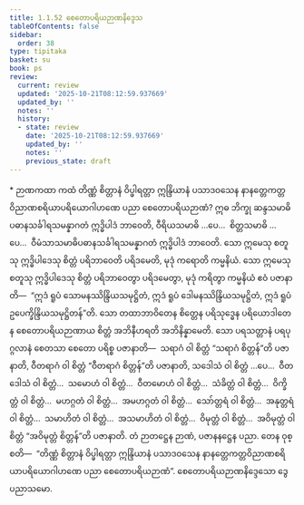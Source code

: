 ```yaml
---
title: 1.1.52 စေတောပရိယဉာဏနိဒ္ဒေသ
tableOfContents: false
sidebar:
  order: 38
type: tipitaka
basket: su
book: ps
review:
  current: review
  updated: '2025-10-21T08:12:59.937669'
  updated_by: ''
  notes: ''
  history:
  - state: review
    date: '2025-10-21T08:12:59.937669'
    updated_by: ''
    notes: ''
    previous_state: draft
---
```



<DynamicBreadcrumb />


<ReviewStatus review={frontmatter.review} showDetails={true} />

<HypothesisAnnotation frontmatter={frontmatter} />

<Paragraph type="center" book="ps">
* ဉာဏကထာ
</Paragraph>


<Division number="104" book="ps" e="ch" v="26" p="108">

<Paragraph number="625" book="ps">
ကထံ တိဏ္ဏံ စိတ္တာနံ ဝိပ္ဖါရတ္တာ ဣန္ဒြိယာနံ ပသာဒဝသေန နာနတ္တေကတ္တဝိညာဏစရိယာပရိယောဂါဟဏေ ပညာ စေတောပရိယဉာဏံ? ဣဓ ဘိက္ခု ဆန္ဒသမာဓိပဓာနသင်္ခါရသမန္နာဂတံ ဣဒ္ဓိပါဒံ ဘာဝေတိ, ဝီရိယသမာဓိ …ပေ…  စိတ္တသမာဓိ …ပေ…  ဝီမံသာသမာဓိပဓာနသင်္ခါရသမန္နာဂတံ ဣဒ္ဓိပါဒံ ဘာဝေတိ. သော ဣမေသု စတူသု ဣဒ္ဓိပါဒေသု စိတ္တံ ပရိဘာဝေတိ ပရိဒမေတိ, မုဒုံ ကရောတိ ကမ္မနိယံ. သော ဣမေသု စတူသု ဣဒ္ဓိပါဒေသု စိတ္တံ ပရိဘာဝေတွာ ပရိဒမေတွာ, မုဒုံ ကရိတွာ ကမ္မနိယံ ဧဝံ ပဇာနာတိ—  “ဣဒံ ရူပံ သောမနဿိန္ဒြိယသမုဋ္ဌိတံ, ဣဒံ ရူပံ ဒေါမနဿိန္ဒြိယသမုဋ္ဌိတံ, ဣဒံ ရူပံ ဥပေက္ခိန္ဒြိယသမုဋ္ဌိတန်”တိ. သော တထာဘာဝိတေန စိတ္တေန ပရိသုဒ္ဓေန ပရိယောဒါတေန စေတောပရိယဉာဏာယ စိတ္တံ အဘိနီဟရတိ အဘိနိန္နာမေတိ. သော ပရသတ္တာနံ ပရပုဂ္ဂလာနံ စေတသာ စေတော ပရိစ္စ ပဇာနာတိ—  သရာဂံ ဝါ စိတ္တံ “သရာဂံ စိတ္တန်”တိ ပဇာနာတိ, ဝီတရာဂံ ဝါ စိတ္တံ “ဝီတရာဂံ စိတ္တန်”တိ ပဇာနာတိ, သဒေါသံ ဝါ စိတ္တံ …ပေ…  ဝီတဒေါသံ ဝါ စိတ္တံ…  သမောဟံ ဝါ စိတ္တံ…  ဝီတမောဟံ ဝါ စိတ္တံ…  သံခိတ္တံ ဝါ စိတ္တံ…  ဝိက္ခိတ္တံ ဝါ စိတ္တံ…  မဟဂ္ဂတံ ဝါ စိတ္တံ…  အမဟဂ္ဂတံ ဝါ စိတ္တံ…  သော်တ္တရံ ဝါ စိတ္တံ…  အနုတ္တရံ ဝါ စိတ္တံ…  သမာဟိတံ ဝါ စိတ္တံ…  အသမာဟိတံ ဝါ စိတ္တံ…  ဝိမုတ္တံ ဝါ စိတ္တံ…  အဝိမုတ္တံ ဝါ စိတ္တံ “အဝိမုတ္တံ စိတ္တန်”တိ ပဇာနာတိ. တံ ဉာတဋ္ဌေန ဉာဏံ, ပဇာနနဋ္ဌေန ပညာ. တေန ဝုစ္စတိ—  “တိဏ္ဏံ စိတ္တာနံ ဝိပ္ဖါရတ္တာ ဣန္ဒြိယာနံ ပသာဒဝသေန နာနတ္တေကတ္တဝိညာဏစရိယာပရိယောဂါဟဏေ ပညာ စေတောပရိယဉာဏံ”.

</Paragraph>
</Division>

<Paragraph number="626" type="center" book="ps">
စေတောပရိယဉာဏနိဒ္ဒေသော ဒွေပညာသမော.
</Paragraph>
